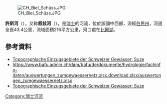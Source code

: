 {{noteTA|G1=瑞士地名}}
{{Coord|47.13201|N|7.23389|E|display=title}}
[[Image:CH_Biel_Schüss.JPG|right]]

'''許斯河'''（{{lang-de|Schüss}}），又称'''叙兹河'''（{{lang-fr|Suze}}），是[[瑞士|瑞士]]的河流，位於該國中西部，流經[[伯恩州|伯恩州]]，河道全長43.4公里，流域面積216平方公里，河口處在[[比爾湖|比爾湖]]。

==參考資料==
* [https://api3.geo.admin.ch/rest/services/ech/MapServer/ch.bafu.wasser-teileinzugsgebiete_2/37897/extendedHtmlPopup?lang=de Topographische Einzugsgebiete der Schweizer Gewässer: Suze] {{Wayback|url=https://api3.geo.admin.ch/rest/services/ech/MapServer/ch.bafu.wasser-teileinzugsgebiete_2/37897/extendedHtmlPopup?lang=de |date=20181016032623 }}
* https://www.bafu.admin.ch/dam/bafu/de/dokumente/hydrologie/fachinfo-daten/auswertungen_zumgewaessernetz.xlsx.download.xlsx/auswertungen_zumgewaessernetz.xlsx {{Wayback|url=https://www.bafu.admin.ch/dam/bafu/de/dokumente/hydrologie/fachinfo-daten/auswertungen_zumgewaessernetz.xlsx.download.xlsx/auswertungen_zumgewaessernetz.xlsx |date=20180613160902 }}
* [https://api3.geo.admin.ch/rest/services/ech/MapServer/ch.bafu.wasser-teileinzugsgebiete_2/37897/extendedHtmlPopup?lang=de Topographische Einzugsgebiete der Schweizer Gewässer: Suze] {{Wayback|url=https://api3.geo.admin.ch/rest/services/ech/MapServer/ch.bafu.wasser-teileinzugsgebiete_2/37897/extendedHtmlPopup?lang=de |date=20181016032623 }}

{{Switzerland-geo-stub}}
[[Category:瑞士河流|Category:瑞士河流]]